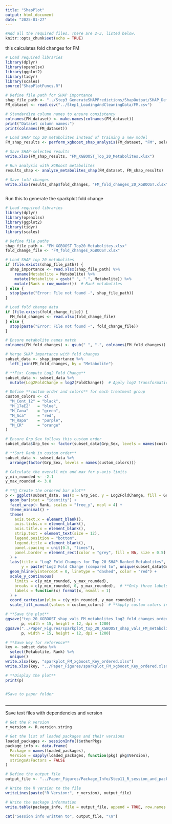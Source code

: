 ```yaml
---
title: "ShapPlot"
output: html_document
date: "2025-01-27"
---
```


```r
#Add all the required files. There are 2-3, listed below. 
knitr::opts_chunk$set(echo = TRUE)
```
this calculates fold changes for FM
```r
# Load required libraries
library(dplyr)
library(openxlsx)
library(ggplot2)
library(tidyr)
library(scales)
source("ShapPlotFuncs.R")

# Define file path for SHAP importance
shap_file_path <- "../Step3_GenerateSHAPPredictions/ShapOutput/SHAP_Default_Feature_Order_FM.csv"
FM_dataset <- read.csv("../Step1_LoadingAndCleaningData/FM.csv")

# Standardize column names to ensure consistency
colnames(FM_dataset) <- make.names(colnames(FM_dataset))
print("Dataset column names:")
print(colnames(FM_dataset))

# Load SHAP top 20 metabolites instead of training a new model
FM_shap_results <- perform_xgboost_shap_analysis(FM_dataset, "FM", selected_groups, shap_file_path, top_n = 20)

# Save SHAP-selected results
write.xlsx(FM_shap_results, "FM_XGBOOST_Top_20_Metabolites.xlsx")

# Run analysis with XGBoost metabolites
results_shap <- analyze_metabolites_shap(FM_dataset, FM_shap_results)

# Save fold changes
write.xlsx(results_shap$fold_changes, "FM_fold_changes_20_XGBOOST.xlsx")



```

Run this to generate the sparkplot fold change
```r
# Load required libraries
library(dplyr)
library(openxlsx)
library(ggplot2)
library(tidyr)
library(scales)

# Define file paths
shap_file_path <- "FM_XGBOOST_Top20_Metabolites.xlsx"
fold_change_file <- "FM_fold_changes_XGBOOST.xlsx"

# Load SHAP top 20 metabolites
if (file.exists(shap_file_path)) {
  shap_importance <- read.xlsx(shap_file_path) %>%
    rename(Metabolite = Metabolite) %>%
    mutate(Metabolite = gsub(" ", ".", Metabolite)) %>%
    mutate(Rank = row_number())  # Rank metabolites
} else {
  stop(paste("Error: File not found -", shap_file_path))
}

# Load fold change data
if (file.exists(fold_change_file)) {
  FM_fold_changes <- read.xlsx(fold_change_file)
} else {
  stop(paste("Error: File not found -", fold_change_file))
}

# Ensure metabolite names match
colnames(FM_fold_changes) <- gsub(" ", ".", colnames(FM_fold_changes))

# Merge SHAP importance with fold changes
subset_data <- shap_importance %>%
  left_join(FM_fold_changes, by = "Metabolite") 

# **Fix: Compute Log2 Fold Change**
subset_data <- subset_data %>%
  mutate(Log2FoldChange = log2(FoldChange))  # Apply log2 transformation

# Define **custom order and colors** for each treatment group
custom_colors <- c(
  "M_Cont_12" = "black",
  "M_17aE2"   = "blue",
  "M_Cana"    = "green",
  "M_Aca"     = "red",
  "M_Rapa"    = "purple",
  "M_CR"      = "orange"
)

# Ensure Grp_Sex follows this custom order
subset_data$Grp_Sex <- factor(subset_data$Grp_Sex, levels = names(custom_colors))

# **Sort Rank in custom order**
subset_data <- subset_data %>%
  arrange(factor(Grp_Sex, levels = names(custom_colors)))

# Calculate the overall min and max for y-axis limits
y_min_rounded <- -2.1
y_max_rounded <- 3.8

# **🔹 Create the ordered bar plot**
p <- ggplot(subset_data, aes(x = Grp_Sex, y = Log2FoldChange, fill = Grp_Sex)) +
  geom_bar(stat = "identity") +
  facet_wrap(~ Rank, scales = "free_y", ncol = 4) +
  theme_minimal() +
  theme(
    axis.text.x = element_blank(),
    axis.ticks.x = element_blank(),
    axis.title.x = element_blank(),
    strip.text = element_text(size = 12),
    legend.position = "bottom",
    legend.title = element_blank(),
    panel.spacing = unit(0.5, "lines"),
    panel.border = element_rect(color = "grey", fill = NA, size = 0.5)
  ) +
  labs(title = "Log2 Fold Changes for Top 20 SHAP-Ranked Metabolites",
       y = paste("Log2 Fold Change (compared to", unique(subset_data$Grp_Sex)[1], ")")) +
  geom_hline(yintercept = 0, linetype = "dashed", color = "red") +
  scale_y_continuous(
    limits = c(y_min_rounded, y_max_rounded),
    breaks = c(y_min_rounded, 0, y_max_rounded),  # **Only three labels**
    labels = function(x) format(x, nsmall = 1)  
  ) +
  coord_cartesian(ylim = c(y_min_rounded, y_max_rounded)) +
  scale_fill_manual(values = custom_colors)  # **Apply custom colors in correct order**

# **Save the plot**
ggsave("top_20_XGBOOST_shap_vals_FM_metabolites_log2_fold_changes_ordered.pdf", 
       p, width = 15, height = 12, dpi = 1200)
ggsave("../Paper_Figures/sparkplot_top_20_XGBOOST_shap_vals_FM_metabolites_log2_fold_changes_ordered.pdf", 
       p, width = 15, height = 12, dpi = 1200)

# **Save key for reference**
key <- subset_data %>%
  select(Metabolite, Rank) %>%
  unique()
write.xlsx(key, "sparkplot_FM_xgboost_Key_ordered.xlsx")
write.xlsx(key, "../Paper_Figures/sparkplot_FM_xgboost_Key_ordered.xlsx")

# **Display the plot**
print(p)


#Save to paper folder



```


-----------

Save text files with dependencies and version
```r

# Get the R version
r_version <- R.version.string

# Get the list of loaded packages and their versions
loaded_packages <- sessionInfo()$otherPkgs
package_info <- data.frame(
  Package = names(loaded_packages),
  Version = sapply(loaded_packages, function(pkg) pkg$Version),
  stringsAsFactors = FALSE
)

# Define the output file
output_file <- "../Paper_Figures/Package_Info/Step11_R_session_and_packgage_version_info.txt"

# Write the R version to the file
writeLines(paste("R Version:", r_version), output_file)

# Write the package information
write.table(package_info, file = output_file, append = TRUE, row.names = FALSE, sep = "\t", quote = FALSE)

cat("Session info written to", output_file, "\n")


```